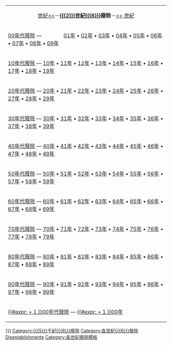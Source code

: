 <includeonly>
{| id="toc" class="toc" style="margin-left:auto; margin-right:auto;"
| style="text-align:center;" | [[:category:{{{3}}}世紀{{{6}}}廢除|{{{3}}}世紀<<]]－'''[[{{{2}}}世紀]][[{{{6}}}]]廢除'''－[[:category:{{{4}}}世紀{{{6}}}廢除|>> {{{4}}}世紀]]
|-
|[[:Category:{{{1}}}00年代{{{6}}}廢除|{{{1}}}00年代{{{6}}}廢除]] &mdash; &nbsp; &nbsp; &nbsp; &nbsp; &nbsp;&nbsp; &nbsp; &nbsp; [[:Category:{{{1}}}01年{{{6}}}廢除|{{{1}}}01年]] • [[:Category:{{{1}}}02年{{{6}}}廢除|{{{1}}}02年]] • [[:Category:{{{1}}}03年{{{6}}}廢除|{{{1}}}03年]] • [[:Category:{{{1}}}04年{{{6}}}廢除|{{{1}}}04年]] • [[:Category:{{{1}}}05年{{{6}}}廢除|{{{1}}}05年]] • [[:Category:{{{1}}}06年{{{6}}}廢除|{{{1}}}06年]] • [[:Category:{{{1}}}07年{{{6}}}廢除|{{{1}}}07年]] • [[:Category:{{{1}}}08年{{{6}}}廢除|{{{1}}}08年]] • [[:Category:{{{1}}}09年{{{6}}}廢除|{{{1}}}09年]]
|-
|[[:Category:{{{1}}}10年代{{{6}}}廢除|{{{1}}}10年代{{{6}}}廢除]] &mdash; [[:Category:{{{1}}}10年{{{6}}}廢除|{{{1}}}10年]] • [[:Category:{{{1}}}11年{{{6}}}廢除|{{{1}}}11年]] • [[:Category:{{{1}}}12年{{{6}}}廢除|{{{1}}}12年]] • [[:Category:{{{1}}}13年{{{6}}}廢除|{{{1}}}13年]] • [[:Category:{{{1}}}14年{{{6}}}廢除|{{{1}}}14年]] • [[:Category:{{{1}}}15年{{{6}}}廢除|{{{1}}}15年]] • [[:Category:{{{1}}}16年{{{6}}}廢除|{{{1}}}16年]] • [[:Category:{{{1}}}17年{{{6}}}廢除|{{{1}}}17年]] • [[:Category:{{{1}}}18年{{{6}}}廢除|{{{1}}}18年]] • [[:Category:{{{1}}}19年{{{6}}}廢除|{{{1}}}19年]]
|-
|[[:Category:{{{1}}}20年代{{{6}}}廢除|{{{1}}}20年代{{{6}}}廢除]] &mdash; [[:Category:{{{1}}}20年{{{6}}}廢除|{{{1}}}20年]] • [[:Category:{{{1}}}21年{{{6}}}廢除|{{{1}}}21年]] • [[:Category:{{{1}}}22年{{{6}}}廢除|{{{1}}}22年]] • [[:Category:{{{1}}}23年{{{6}}}廢除|{{{1}}}23年]] • [[:Category:{{{1}}}24年{{{6}}}廢除|{{{1}}}24年]] • [[:Category:{{{1}}}25年{{{6}}}廢除|{{{1}}}25年]] • [[:Category:{{{1}}}26年{{{6}}}廢除|{{{1}}}26年]] • [[:Category:{{{1}}}27年{{{6}}}廢除|{{{1}}}27年]] • [[:Category:{{{1}}}28年{{{6}}}廢除|{{{1}}}28年]] • [[:Category:{{{1}}}29年{{{6}}}廢除|{{{1}}}29年]]
|-
|[[:Category:{{{1}}}30年代{{{6}}}廢除|{{{1}}}30年代{{{6}}}廢除]] &mdash; [[:Category:{{{1}}}30年{{{6}}}廢除|{{{1}}}30年]] • [[:Category:{{{1}}}31年{{{6}}}廢除|{{{1}}}31年]] • [[:Category:{{{1}}}32年{{{6}}}廢除|{{{1}}}32年]] • [[:Category:{{{1}}}33年{{{6}}}廢除|{{{1}}}33年]] • [[:Category:{{{1}}}34年{{{6}}}廢除|{{{1}}}34年]] • [[:Category:{{{1}}}35年{{{6}}}廢除|{{{1}}}35年]] • [[:Category:{{{1}}}36年{{{6}}}廢除|{{{1}}}36年]] • [[:Category:{{{1}}}37年{{{6}}}廢除|{{{1}}}37年]] • [[:Category:{{{1}}}38年{{{6}}}廢除|{{{1}}}38年]] • [[:Category:{{{1}}}39年{{{6}}}廢除|{{{1}}}39年]]
|-
|[[:Category:{{{1}}}40年代{{{6}}}廢除|{{{1}}}40年代{{{6}}}廢除]] &mdash; [[:Category:{{{1}}}40年{{{6}}}廢除|{{{1}}}40年]] • [[:Category:{{{1}}}41年{{{6}}}廢除|{{{1}}}41年]] • [[:Category:{{{1}}}42年{{{6}}}廢除|{{{1}}}42年]] • [[:Category:{{{1}}}43年{{{6}}}廢除|{{{1}}}43年]] • [[:Category:{{{1}}}44年{{{6}}}廢除|{{{1}}}44年]] • [[:Category:{{{1}}}45年{{{6}}}廢除|{{{1}}}45年]] • [[:Category:{{{1}}}46年{{{6}}}廢除|{{{1}}}46年]] • [[:Category:{{{1}}}47年{{{6}}}廢除|{{{1}}}47年]] • [[:Category:{{{1}}}48年{{{6}}}廢除|{{{1}}}48年]] • [[:Category:{{{1}}}49年{{{6}}}廢除|{{{1}}}49年]]
|-
|[[:Category:{{{1}}}50年代{{{6}}}廢除|{{{1}}}50年代{{{6}}}廢除]] &mdash; [[:Category:{{{1}}}50年{{{6}}}廢除|{{{1}}}50年]] • [[:Category:{{{1}}}51年{{{6}}}廢除|{{{1}}}51年]] • [[:Category:{{{1}}}52年{{{6}}}廢除|{{{1}}}52年]] • [[:Category:{{{1}}}53年{{{6}}}廢除|{{{1}}}53年]] • [[:Category:{{{1}}}54年{{{6}}}廢除|{{{1}}}54年]] • [[:Category:{{{1}}}55年{{{6}}}廢除|{{{1}}}55年]] • [[:Category:{{{1}}}56年{{{6}}}廢除|{{{1}}}56年]] • [[:Category:{{{1}}}57年{{{6}}}廢除|{{{1}}}57年]] • [[:Category:{{{1}}}58年{{{6}}}廢除|{{{1}}}58年]] • [[:Category:{{{1}}}59年{{{6}}}廢除|{{{1}}}59年]]
|-
|[[:Category:{{{1}}}60年代{{{6}}}廢除|{{{1}}}60年代{{{6}}}廢除]] &mdash; [[:Category:{{{1}}}60年{{{6}}}廢除|{{{1}}}60年]] • [[:Category:{{{1}}}61年{{{6}}}廢除|{{{1}}}61年]] • [[:Category:{{{1}}}62年{{{6}}}廢除|{{{1}}}62年]] • [[:Category:{{{1}}}63年{{{6}}}廢除|{{{1}}}63年]] • [[:Category:{{{1}}}64年{{{6}}}廢除|{{{1}}}64年]] • [[:Category:{{{1}}}65年{{{6}}}廢除|{{{1}}}65年]] • [[:Category:{{{1}}}66年{{{6}}}廢除|{{{1}}}66年]] • [[:Category:{{{1}}}67年{{{6}}}廢除|{{{1}}}67年]] • [[:Category:{{{1}}}68年{{{6}}}廢除|{{{1}}}68年]] • [[:Category:{{{1}}}69年{{{6}}}廢除|{{{1}}}69年]]
|-
|[[:Category:{{{1}}}70年代{{{6}}}廢除|{{{1}}}70年代{{{6}}}廢除]] &mdash; [[:Category:{{{1}}}70年{{{6}}}廢除|{{{1}}}70年]] • [[:Category:{{{1}}}71年{{{6}}}廢除|{{{1}}}71年]] • [[:Category:{{{1}}}72年{{{6}}}廢除|{{{1}}}72年]] • [[:Category:{{{1}}}73年{{{6}}}廢除|{{{1}}}73年]] • [[:Category:{{{1}}}74年{{{6}}}廢除|{{{1}}}74年]] • [[:Category:{{{1}}}75年{{{6}}}廢除|{{{1}}}75年]] • [[:Category:{{{1}}}76年{{{6}}}廢除|{{{1}}}76年]] • [[:Category:{{{1}}}77年{{{6}}}廢除|{{{1}}}77年]] • [[:Category:{{{1}}}78年{{{6}}}廢除|{{{1}}}78年]] • [[:Category:{{{1}}}79年{{{6}}}廢除|{{{1}}}79年]]
|-
|[[:Category:{{{1}}}80年代{{{6}}}廢除|{{{1}}}80年代{{{6}}}廢除]] &mdash; [[:Category:{{{1}}}80年{{{6}}}廢除|{{{1}}}80年]] • [[:Category:{{{1}}}81年{{{6}}}廢除|{{{1}}}81年]] • [[:Category:{{{1}}}82年{{{6}}}廢除|{{{1}}}82年]] • [[:Category:{{{1}}}83年{{{6}}}廢除|{{{1}}}83年]] • [[:Category:{{{1}}}84年{{{6}}}廢除|{{{1}}}84年]] • [[:Category:{{{1}}}85年{{{6}}}廢除|{{{1}}}85年]] • [[:Category:{{{1}}}86年{{{6}}}廢除|{{{1}}}86年]] • [[:Category:{{{1}}}87年{{{6}}}廢除|{{{1}}}87年]] • [[:Category:{{{1}}}88年{{{6}}}廢除|{{{1}}}88年]] • [[:Category:{{{1}}}89年{{{6}}}廢除|{{{1}}}89年]]
|-
|[[:Category:{{{1}}}90年代{{{6}}}廢除|{{{1}}}90年代{{{6}}}廢除]] &mdash; [[:Category:{{{1}}}90年{{{6}}}廢除|{{{1}}}90年]] • [[:Category:{{{1}}}91年{{{6}}}廢除|{{{1}}}91年]] • [[:Category:{{{1}}}92年{{{6}}}廢除|{{{1}}}92年]] • [[:Category:{{{1}}}93年{{{6}}}廢除|{{{1}}}93年]] • [[:Category:{{{1}}}94年{{{6}}}廢除|{{{1}}}94年]] • [[:Category:{{{1}}}95年{{{6}}}廢除|{{{1}}}95年]] • [[:Category:{{{1}}}96年{{{6}}}廢除|{{{1}}}96年]] • [[:Category:{{{1}}}97年{{{6}}}廢除|{{{1}}}97年]] • [[:Category:{{{1}}}98年{{{6}}}廢除|{{{1}}}98年]] • [[:Category:{{{1}}}99年{{{6}}}廢除|{{{1}}}99年]]
|-
|[[:Category:{{#expr: {{{1}}} + 1 }}00年代{{{6}}}廢除|{{#expr: {{{1}}} + 1 }}00年代{{{6}}}廢除]] &mdash; [[:Category:{{#expr: {{{1}}} + 1 }}00年{{{6}}}廢除|{{#expr: {{{1}}} + 1 }}00年]]
|}
{{Category see also if exists|{{{2}}}世紀{{{6}}}建立}}

[[Category:{{{2}}}世紀各大洲廢除|{{{7|{{{6}}}}}}]]
[[Category:{{{5}}}千紀{{{6}}}廢除]]
[[Category:各世紀{{{6}}}廢除]]
[[Category:{{{2}}}世紀{{{6}}}|Disestablishments]]
</includeonly><noinclude>
{{Documentation}}
[[Category:各世紀廢除模板]]
</noinclude>